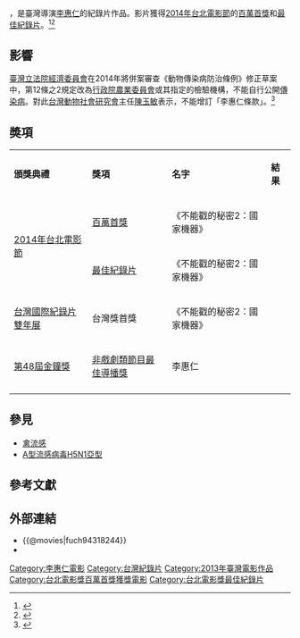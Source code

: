 {{Infobox Film
| name               = 不能戳的秘密2：國家機器
| original_name      = {{lang|en|Unveil the Truth II: State Apparatus}}
| image              = 
| caption            = 
| director           = [[李惠仁_(導演)|李惠仁]]
| producer           = 
| writer             = 
| starring           = 
| music              = 
| cinematography     = 
| editing            = 
| production_company = 
| distributor        = [[財團法人公共電視文化事業基金會|財團法人公共電視文化事業基金會]]
| released           = 
| runtime            = 	83分鐘
| country            = {{台灣電影產地}}
| language           = [[華語|華語]]
| budget             = 
| gross              = 
| preceded_by        = 《[[不能戳的秘密|不能戳的秘密]]》
}}
{{engname|《不能戳的秘密2：國家機器》|''Unveil the Truth II: State Apparatus''}}，是臺灣導演[[李惠仁_(導演)|李惠仁]]的紀錄片作品。影片獲得[[2014年台北電影節|2014年台北電影節]]的[[台北電影獎百萬首獎|百萬首獎]]和[[台北電影獎最佳紀錄片|最佳紀錄片]]。<ref>{{cite news|title=台北電影獎／《冰毒》趙德胤　打敗蔡明亮奪最佳導演獎|url=http://star.ettoday.net/news/380314|publisher=東森新聞|date=2014-07-19|author=林政平|accessdate=2016-05-22|archive-date=2022-04-07|archive-url=https://web.archive.org/web/20220407225908/https://star.ettoday.net/news/380314}}</ref><ref>{{cite news|title=李惠仁：第3部紀錄片即將拍出|url=http://www.chinatimes.com/realtimenews/20140720000811-260404|publisher=中國時報|date=2014-07-20|author=張祐銘|accessdate=2016-12-01|archive-date=2019-05-15|archive-url=https://web.archive.org/web/20190515120021/https://www.chinatimes.com/realtimenews/20140720000811-260404}}</ref>

== 影響 ==
[[臺灣|臺灣]][[立法院經濟委員會|立法院經濟委員會]]在2014年將併案審查《動物傳染病防治條例》修正草案中，第12條之2規定改為[[行政院農業委員會|行政院農業委員會]]或其指定的檢驗機構，不能自行公開[[傳染病|傳染病]]。對此[[台灣動物社會研究會|台灣動物社會研究會]]主任[[陳玉敏|陳玉敏]]表示，不能增訂「李惠仁條款」。<ref>{{cite news|title=《動物傳染病防治條例》增訂李惠仁條款 動保團體抗議|url=http://www.chinatimes.com/realtimenews/20141105005470-260405|publisher=中國時報|date=2014-11-05|author=湯雅雯|accessdate=2016-12-01|archive-date=2019-05-15|archive-url=https://web.archive.org/web/20190515193455/https://www.chinatimes.com/realtimenews/20141105005470-260405}}</ref>

== 奬項 ==
{|class="wikitable"
|- align=center
|'''頒獎典禮'''||'''獎項'''||'''名字'''||'''結果'''
|-
|rowspan="2"| [[2014年台北電影節|2014年台北電影節]]
| [[台北電影獎百萬首獎|百萬首獎]]
| 《不能戳的秘密2：國家機器》
| {{won}}
|-
| [[台北電影獎最佳紀錄片|最佳紀錄片]]
| 《不能戳的秘密2：國家機器》
|{{won}}
|-
| [[台灣國際紀錄片雙年展|台灣國際紀錄片雙年展]]
| 台灣獎首獎
| 《不能戳的秘密2：國家機器》
| {{nom}}
|-
| [[第48屆金鐘獎|第48屆金鐘獎]]
| [[金鐘獎非戲劇類節目導播獎|非戲劇類節目最佳導播獎]]
| 李惠仁
| {{nom}}
|-
|}

== 參見 ==
{{Portal box|台灣|電影}}
* [[禽流感|禽流感]]
* [[A型流感病毒H5N1亞型|A型流感病毒H5N1亞型]]

== 參考文獻 ==
{{reflist}}

== 外部連結 ==
* {{@movies|fuch94318244}}
* {{imdb title|3450276}}

{{李惠仁}}
{{台北電影獎百萬首獎}}
{{台北電影獎最佳紀錄片}}

[[Category:李惠仁電影|Category:李惠仁電影]]
[[Category:台灣紀錄片|Category:台灣紀錄片]]
[[Category:2013年臺灣電影作品|Category:2013年臺灣電影作品]]
[[Category:台北電影獎百萬首獎獲獎電影|Category:台北電影獎百萬首獎獲獎電影]]
[[Category:台北電影獎最佳紀錄片|Category:台北電影獎最佳紀錄片]]